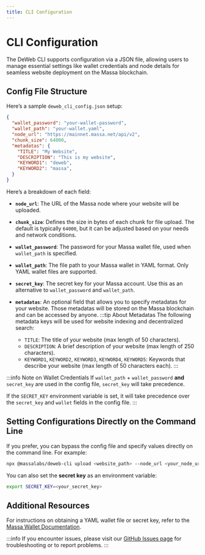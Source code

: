 ```yaml
---
title: CLI Configuration
---
```


# CLI Configuration

The DeWeb CLI supports configuration via a JSON file, allowing users to manage essential settings like wallet credentials
and node details for seamless website deployment on the Massa blockchain.

## Config File Structure

Here’s a sample `deweb_cli_config.json` setup:

```json
{
  "wallet_password": "your-wallet-password",
  "wallet_path": "your-wallet.yaml",
  "node_url": "https://mainnet.massa.net/api/v2",
  "chunk_size": 64000,
  "metadatas": {
    "TITLE": "My Website",
    "DESCRIPTION": "This is my website",
    "KEYWORD1": "deweb",
    "KEYWORD2": "massa",
  }
}
```

Here’s a breakdown of each field:

- **`node_url`**: The URL of the Massa node where your website will be uploaded.
- **`chunk_size`**: Defines the size in bytes of each chunk for file upload.
  The default is typically `64000`, but it can be adjusted based on your needs and network conditions.
- **`wallet_password`**: The password for your Massa wallet file, used when `wallet_path` is specified.
- **`wallet_path`**: The file path to your Massa wallet in YAML format. Only YAML wallet files are supported.
- **`secret_key`**: The secret key for your Massa account. Use this as an alternative to `wallet_password` and `wallet_path`.
- **`metadatas`**: An optional field that allows you to specify metadatas for your website.
  Those metadatas will be stored on the Massa blockchain and can be accessed by anyone.
  :::tip About Metadatas
    The following metadata keys will be used for website indexing and decentralized search:

    - `TITLE`: The title of your website (max length of 50 characters).
    - `DESCRIPTION`: A brief description of your website (max length of 250 characters).
    - `KEYWORD1`, `KEYWORD2`, `KEYWORD3`, `KEYWORD4`, `KEYWORD5`: Keywords that describe your website (max length of 50 characters each).
  :::

:::info Note on Wallet Credentials
If `wallet_path` + `wallet_password` **and** `secret_key` are used in the config file, `secret_key` will take precedence.

If the `SECRET_KEY` environment variable is set, it will take precedence over the `secret_key` and `wallet` fields in the config file.
:::

## Setting Configurations Directly on the Command Line

If you prefer, you can bypass the config file and specify values directly on the command line. For example:

```bash
npx @massalabs/deweb-cli upload <website_path> --node_url <your_node_url> --wallet <path_to_wallet> --password <your_password>
```

You can also set the **secret key** as an environment variable:

```bash
export SECRET_KEY=<your_secret_key>
```

## Additional Resources

For instructions on obtaining a YAML wallet file or secret key,
refer to the [Massa Wallet Documentation](https://docs.massa.net/docs/massaStation/massa-wallet/account-backup).

:::info
If you encounter issues, please visit our [GitHub Issues page](https://github.com/massalabs/DeWeb/issues) for troubleshooting or to report problems.
:::

